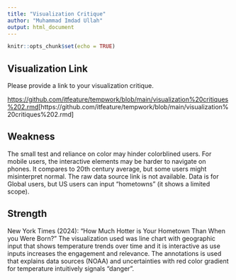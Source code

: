 ```yaml
---
title: "Visualization Critique"
author: "Muhammad Imdad Ullah"
output: html_document
---
```


```r
knitr::opts_chunk$set(echo = TRUE)
```

## Visualization Link

Please provide a link to your visualization critique.

<https://github.com/itfeature/tempwork/blob/main/visualization%20critiques%202.rmd>[https://github.com/itfeature/tempwork/blob/main/visualization%20critiques%202.rmd]

## Weakness

The small test and reliance on color may hinder colorblined users. For mobile users, the interactive elements may be harder to navigate on phones. It compares to 20th century average, but some users might misinterpret normal. The raw data source link is not available. Data is for Global users, but US users can input "hometowns" (it shows a limited scope). 


## Strength

New York Times (2024): "How Much Hotter is Your Hometown Than When you Were Born?"
The visualization used was line chart with geographic input that shows temperature trends over time and it is interactive as use inputs increases the engagement and relevance. The annotations is used that explains data sources (NOAA) and uncertainties with red color gradient for temperature intuitively signals "danger".
